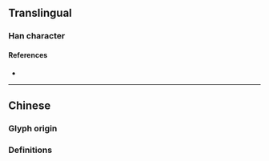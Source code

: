 {{also|賣|売}}
{{character info}}
==Translingual==
{{Han simplified forms|賣|売|卖}}

===Han character===
{{Han char|rn=24|rad=十|as=06|sn=8|four=|canj=JNYK|ids=⿱十买}}

====References====
* {{Han ref|kx=0157.041|hdz=10065.010|uh=5356|ud=21334}}

----

==Chinese==

===Glyph origin===
{{Han simp|賣|f=買|t=买}}

===Definitions===
{{zh-see|賣}}